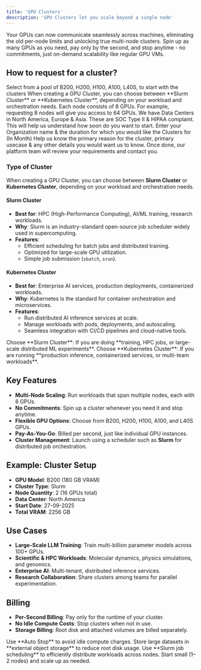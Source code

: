 ```yaml
---
title: 'GPU Clusters'
description: 'GPU Clusters let you scale beyond a single node'
---
```


Your GPUs can now communicate seamlessly across machines, eliminating the old per-node limits and unlocking true multi-node clusters. Spin up as many GPUs as you need, pay only by the second, and stop anytime - no commitments, just on-demand scalability like regular GPU VMs.

## How to request for a cluster?

<Steps>
<Step title="Select your GPU Model">
 Select from a pool of B200, H200, H100, A100, L40S, to start with the clusters
</Step>
<Step title="Select the type of Clusters">
 When creating a GPU Cluster, you can choose between **Slurm Cluster** or **Kubernetes Cluster**, depending on your workload and orchestration needs.
</Step>
<Step title="Enter the quantity of Nodes">
 Each node consists of 8 GPUs. For example, requesting 8 nodes will give you access to 64 GPUs.
</Step>
<Step title="Select the location for your Data Center">
 We have Data Centers in North America, Europe & Asia. These are SOC Type II & HIPAA complaint.
</Step>
<Step title="Select the Start Date">
 This will help us understand how soon do you want to start. 
</Step>
<Step title="Provide Personal & Cluster Details">
 Enter your Organization name & the duration for which you would like the Clusters for (In Month)
</Step>
<Step title="Enter the remaining details">
 Help us know the primary reason for the cluster, primary usecase & any other details you would want us to know.
</Step>
<Step title="Click on the Submit button">
 Once done, our platform team will review your requirements and contact you.
</Step>
</Steps>

### Type of Cluster

When creating a GPU Cluster, you can choose between **Slurm Cluster** or **Kubernetes Cluster**, depending on your workload and orchestration needs.

#### Slurm Cluster
- **Best for**: HPC (High-Performance Computing), AI/ML training, research workloads.  
- **Why**: Slurm is an industry-standard open-source job scheduler widely used in supercomputing.  
- **Features**:  
  - Efficient scheduling for batch jobs and distributed training.  
  - Optimized for large-scale GPU utilization.  
  - Simple job submission (`sbatch`, `srun`).  

#### Kubernetes Cluster
- **Best for**: Enterprise AI services, production deployments, containerized workloads.  
- **Why**: Kubernetes is the standard for container orchestration and microservices.  
- **Features**:  
  - Run distributed AI inference services at scale.  
  - Manage workloads with pods, deployments, and autoscaling.  
  - Seamless integration with CI/CD pipelines and cloud-native tools.  

<Note>
Choose **Slurm Cluster**: If you are doing **training, HPC jobs, or large-scale distributed ML experiments**. Choose **Kubernetes Cluster**: If you are running **production inference, containerized services, or multi-team workloads**.  
</Note>

## Key Features
- **Multi-Node Scaling**: Run workloads that span multiple nodes, each with 8 GPUs.  
- **No Commitments**: Spin up a cluster whenever you need it and stop anytime.  
- **Flexible GPU Options**: Choose from B200, H200, H100, A100, and L40S GPUs.  
- **Pay-As-You-Go**: Billed per second, just like individual GPU instances.  
- **Cluster Management**: Launch using a scheduler such as **Slurm** for distributed job orchestration.  


## Example: Cluster Setup

- **GPU Model**: B200 (180 GB VRAM)  
- **Cluster Type**: Slurm  
- **Node Quantity**: 2 (16 GPUs total)  
- **Data Center**: North America  
- **Start Date**: 27-09-2025  
- **Total VRAM**: 2256 GB  

## Use Cases
- **Large-Scale LLM Training**: Train multi-billion parameter models across 100+ GPUs.  
- **Scientific & HPC Workloads**: Molecular dynamics, physics simulations, and genomics.  
- **Enterprise AI**: Multi-tenant, distributed inference services.  
- **Research Collaboration**: Share clusters among teams for parallel experimentation.  

## Billing
- **Per-Second Billing**: Pay only for the runtime of your cluster.  
- **No Idle Compute Costs**: Stop clusters when not in use.  
- **Storage Billing**: Root disk and attached volumes are billed separately.  

<Info>
 Use **Auto Stop** to avoid idle compute charges. Store large datasets in **external object storage** to reduce root disk usage. Use **Slurm job scheduling** to efficiently distribute workloads across nodes. Start small (1–2 nodes) and scale up as needed.  
</Info>